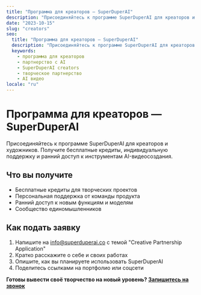 ```yaml
---
title: "Программа для креаторов — SuperDuperAI"
description: "Присоединяйтесь к программе SuperDuperAI для креаторов и художников. Получите бесплатные кредиты, индивидуальную поддержку и ранний доступ к инструментам AI-видеосоздания."
date: "2023-10-15"
slug: "creators"
seo:
  title: "Программа для креаторов — SuperDuperAI"
  description: "Присоединяйтесь к программе SuperDuperAI для креаторов и художников. Получите бесплатные кредиты, индивидуальную поддержку и ранний доступ к инструментам AI-видеосоздания."
  keywords:
    - программа для креаторов
    - партнерство с AI
    - SuperDuperAI creators
    - творческое партнерство
    - AI видео
locale: "ru"
---
```


# Программа для креаторов — SuperDuperAI

Присоединяйтесь к программе SuperDuperAI для креаторов и художников. Получите бесплатные кредиты, индивидуальную поддержку и ранний доступ к инструментам AI-видеосоздания.

## Что вы получите

- Бесплатные кредиты для творческих проектов
- Персональная поддержка от команды продукта
- Ранний доступ к новым функциям и моделям
- Сообщество единомышленников

## Как подать заявку

1. Напишите на info@superduperai.co с темой "Creative Partnership Application"
2. Кратко расскажите о себе и своих работах
3. Опишите, как вы планируете использовать SuperDuperAI
4. Поделитесь ссылками на портфолио или соцсети

**Готовы вывести своё творчество на новый уровень? [Запишитесь на звонок](https://calendly.com/superduperai)**
